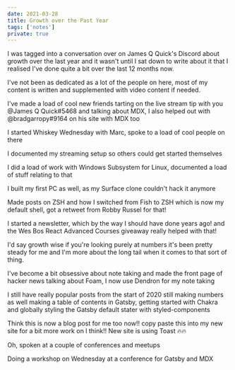 ```yaml
---
date: 2021-03-28
title: Growth over the Past Year
tags: ['notes']
private: true
---
```


I was tagged into a conversation over on James Q Quick's Discord about
growth over the last year and it wasn't until I sat down to write
about it that I realised I've done quite a bit over the last 12 months
now.

I've not been as dedicated as a lot of the people on here, most of my
content is written and supplemented with video content if needed.

I've made a load of cool new friends tarting on the live stream tip
with you @James Q Quick#5468 and talking about MDX, I also helped out
with @bradgarropy#9164 on his site with MDX too

I started Whiskey Wednesday with Marc, spoke to a load of cool people
on there

I documented my streaming setup so others could get started themselves

I did a load of work with Windows Subsystem for Linux, documented a
load of stuff relating to that

I built my first PC as well, as my Surface clone couldn't hack it
anymore

Made posts on ZSH and how I switched from Fish to ZSH which is now my
default shell, got a retweet from Robby Russel for that!

I started a newsletter, which by the way I should have done years ago!
and the Wes Bos React Advanced Courses giveaway really helped with
that!

I'd say growth wise if you're looking purely at numbers it's been
pretty steady for me and I'm more about the long tail when it comes to
that sort of thing.

I've become a bit obsessive about note taking and made the front page
of hacker news talking about Foam, I now use Dendron for my note
taking

I still have really popular posts from the start of 2020 still making
numbers as well making a table of contents in Gatsby, getting started
with Chakra and globally styling the Gatsby default stater with
styled-components

Think this is now a blog post for me too now!! copy paste this into my
new site for a bit more work on I think!! New site is using Toast
:fire::fire:

Oh, spoken at a couple of conferences and meetups

Doing a workshop on Wednesday at a conference for Gatsby and MDX

